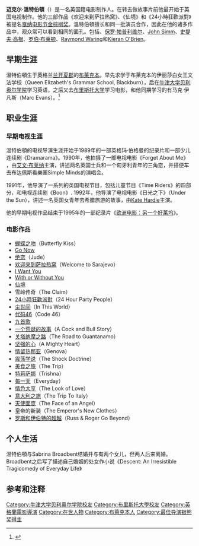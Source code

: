 {{multiple issues|
{{expand|time=2018-10-27T15:22:13+00:00}}
{{expert|time=2018-10-27T15:22:13+00:00}}
{{refimprove|time=2018-10-27T15:22:13+00:00}}
}}
{{noteTA|G1=Movie|G2=UK Places
|T=zh-hans:迈克尔·温特博特姆;zh-hk:米高·溫達波頓;zh-hant:麥克·溫特伯頓;
|1=zh-hans:温特博特姆;zh-hk:溫達波頓;zh-hant:溫特伯頓;
|2=zh-hans:迈克尔;zh-hk:米高;zh-hant:麥克;}}
{{Infobox person
| image         = Michael Winterbottom (Berlin Film Festival 2009).jpg
| name          = 麥克·溫特伯頓
| imagesize     = 200px
| caption       = 麥克·溫特伯頓, 2009
| birth_date     = {{birth date and age|1961|03|29|df=y}}
| birth_place = 英国[[英格兰|英格兰]][[兰开夏郡|兰开夏郡]][[布莱克本|布莱克本]]
| birthname     =
| othername     =
| occupation    = [[电影导演|电影导演]]
| yearsactive   =
| spouse        =
| website       =
}}
'''迈克尔·溫特伯頓'''（{{bd|1961年|3月29日|||}}）是一名英国籍电影制作人。在转去做故事片前他最开始于英国电视制作。他的三部作品《欢迎来到萨拉热窝》、《仙境》和《24小時狂歡派對》被提名[[戛纳电影节|戛纳电影节]][[金棕榈奖|金棕榈奖]]。溫特伯頓擅长和同一批演员合作，因此在他的诸多作品中，观众常可以看到相同的面孔。包括{{le|雪莉·亨德森|Shirley Henderson}}、[[保罗·帕普利维尔|保罗·帕普利维尔]]、[[John_Simm|John Simm]]、[[史提夫·庫根|史提夫·高根]]、[[罗伯·布莱顿|罗伯·布莱顿]]、[[Raymond_Waring|Raymond Waring]]和[[Kieran_O'Brien|Kieran O'Brien]]。

== 早期生涯 ==
溫特伯頓生于英格兰[[兰开夏郡|兰开夏郡]]的[[布莱克本|布莱克本]]。早先求学于布莱克本的伊丽莎白女王文法学校（Queen Elizabeth's Grammar School, Blackburn），后在[[牛津大学贝利奥尔学院|牛津大学贝利奥尔学院]]学习英语，之后又去[[布里斯托大学|布里斯托大学]]学习电影，和他同期学习的有马克·伊凡斯（Marc Evans）。<ref>{{Cite web|url = http://www.walesonline.co.uk/news/wales-news/content_objectid=13826351_method=full_siteid=50082_headline=-Dark-Marc-name_page.html|title = Dark Marc|author = Hill, Claire|publisher = The Western Mail|date = 17 January 2004|accessdate = 2009-09-21}}</ref>

== 职业生涯 ==

=== 早期电视生涯 ===
溫特伯頓的电视导演生涯开始于1989年的一部英格玛·伯格曼的纪录片和一部少儿连续剧《Dramarama》。1990年，他拍摄了一部电视电影《Forget About Me》 ，由[[艾文·布莱纳|艾文·布莱纳]]主演，讲述两名英国士兵和一个匈牙利青年的三角恋，并搭便车去布达佩斯看樂團Simple Minds的演唱会。

1991年，他导演了一系列的英国电视节目，包括儿童节目《Time Riders》的四部分，和电视连续剧《Boon》. 1992年，他导演了电视电影《日光之下》（Under the Sun），讲述一名英国女青年去希腊旅游的故事，由[[Kate_Hardie|Kate Hardie]]主演。

他的早期电视作品结束于1995年的一部纪录片《[[欧洲电影：另一个好莱坞|欧洲电影：另一个好莱坞]]》。

=== 电影作品 ===
*[[蝴蝶之吻|蝴蝶之吻]]（Butterfly Kiss）
*[[Go_Now|Go Now]]
*[[绝恋|绝恋]]（Jude）
*[[欢迎来到萨拉热窝|欢迎来到萨拉热窝]]（Welcome to Sarajevo）
*[[I_Want_You|I Want You]]
*[[With_or_Without_You|With or Without You]]
*[[仙境|仙境]]
*雪岭传奇（The Claim）
*[[24小時狂歡派對|24小時狂歡派對]]（24 Hour Party People）
*[[尘世间|尘世间]]（In This World）
*[[代码46|代码46]]（Code 46）
*[[九首歌|九首歌]]
*[[一个荒诞的故事|一个荒诞的故事]]（A Cock and Bull Story）
*[[关塔纳摩之路|关塔纳摩之路]]（The Road to Guantanamo）
*[[坚强的心|坚强的心]]（A Mighty Heart）
*[[情留热那亚|情留热那亚]]（Genova）
*[[震荡学说|震荡学说]]（The Shock Doctrine）
*[[美食之旅|美食之旅]]（The Trip）
*[[特莉萨娜|特莉萨娜]]（Trishna）
*[[每一天_（2013年電影)|每一天]]（Everyday）
*[[情色大亨|情色大亨]]（The Look of Love）
*[[意大利之旅|意大利之旅]]（The Trip To Italy）
*[[天使面庞|天使面庞]]（The Face of an Angel）
*皇帝的新装（The Emperor's New Clothes）
*[[罗斯和伊伯特的超越|罗斯和伊伯特的超越]]（Russ & Roger Go Beyond）

== 个人生活 ==
溫特伯頓与Sabrina Broadbent结婚并与有两个女儿，但两人后来离婚。Broadbent之后写了描述自己婚姻的处女作小说《Descent: An Irresistible Tragicomedy of Everyday Life》

== 参考和注释 ==
{{Reflist}}

{{柏林影展最佳導演銀熊獎}}
{{Authority control}}

{{DEFAULTSORT: Winterbottom, Michael}}
[[Category:牛津大学贝利奥尔学院校友|Category:牛津大学贝利奥尔学院校友]]
[[Category:布里斯托大學校友|Category:布里斯托大學校友]]
[[Category:英格蘭電影導演|Category:英格蘭電影導演]]
[[Category:在世人物|Category:在世人物]]
[[Category:布萊克本人|Category:布萊克本人]]
[[Category:最佳导演银熊奖得主|Category:最佳导演银熊奖得主]]